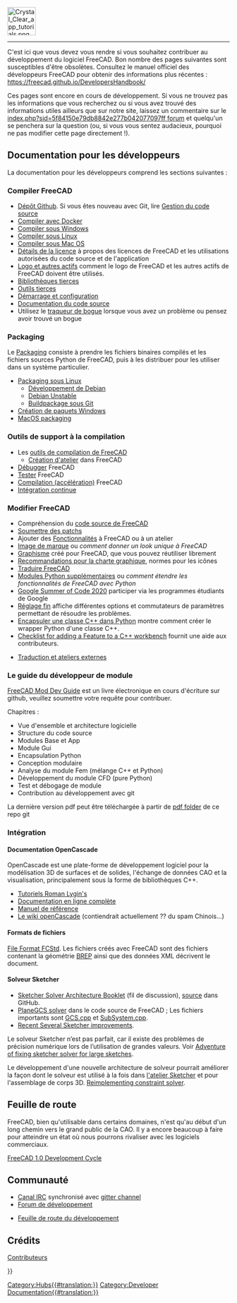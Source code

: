 <languages/>
{{TOCright}}
[[Image:Crystal_Clear_app_tutorials.png|64px]]
----

C'est ici que vous devez vous rendre si vous souhaitez contribuer au développement du logiciel FreeCAD.
Bon nombre des pages suivantes sont susceptibles d'être obsolètes. Consultez le manuel officiel des développeurs FreeCAD pour obtenir des informations plus récentes : https://freecad.github.io/DevelopersHandbook/

Ces pages sont encore en cours de développement. Si vous ne trouvez pas les informations que vous recherchez ou si vous avez trouvé des informations utiles ailleurs que sur notre site, laissez un commentaire sur le [https://forum.freecad.org/ index.php?sid=5f84150e79db8842e277b042077097ff forum] et quelqu'un se penchera sur la question (ou, si vous vous sentez audacieux, pourquoi ne pas modifier cette page directement !).

<span id="Developer_Documentation"></span>
== Documentation pour les développeurs ==

La documentation pour les développeurs comprend les sections suivantes :

<span id="Compiling_FreeCAD"></span>
=== Compiler FreeCAD ===

* [https://github.com/FreeCAD/FreeCAD Dépôt Github]. Si vous êtes nouveau avec Git, lire [[Source_code_management/fr|Gestion du code source]]
* [[Compile_on_Docker/fr|Compiler avec Docker]]
* [[Compile_on_Windows/fr|Compiler sous Windows]]
* [[Compile_on_Linux/fr|Compiler sous Linux]]
* [[Compile_on_MacOS/fr|Compiler sous Mac OS]]
* [[Licence/fr|Détails de la licence]] à propos des licences de FreeCAD et les utilisations autorisées du code source et de l'application
* [[Logo/fr|Logo et autres actifs]] comment le logo de FreeCAD et les autres actifs de FreeCAD doivent être utilisés.
* [[Third_Party_Libraries/fr|Bibliothèques tierces]]
* [[Third_Party_Tools/fr|Outils tierces]]
* [[Start_up_and_Configuration/fr|Démarrage et configuration]]
* [[Source_documentation/fr|Documentation du code source]]
* Utilisez le [[Tracker/fr|traqueur de bogue]] lorsque vous avez un problème ou pensez avoir trouvé un bogue

=== Packaging ===

Le [[Packaging/fr|Packaging]] consiste à prendre les fichiers binaires compilés et les fichiers sources Python de FreeCAD, puis à les distribuer pour les utiliser dans un système particulier.

* [[Linux_packaging/fr|Packaging sous Linux]]
** [[Debian_development/fr|Développement de Debian]]
** [[Debian_Unstable/fr|Debian Unstable]]
** [[Git_buildpackage/fr|Buildpackage sous Git]]
* [[Windows_packaging/fr|Création de paquets Windows]]
* [[MacOS_packaging|MacOS packaging]]

<span id="Build_Support_Tools"></span>
=== Outils de support à la compilation ===

* Les [[FreeCAD_Build_Tool/fr|outils de compilation de FreeCAD]]
** [[Workbench_creation/fr|Création d'atelier]] dans FreeCAD
* [[Debugging/fr|Débugger]] FreeCAD
* [[Testing/fr|Tester]] FreeCAD
* [[Compiling_(Speeding_up)/fr|Compilation (accélération)]] FreeCAD
* [[Continuous_Integration/fr|Intégration continue]]

<span id="Modifying_FreeCAD"></span>
=== Modifier FreeCAD ===

* Compréhension du [[The FreeCAD source code/fr|code source de FreeCAD]]
* [[Tracker#Submitting_patches|Soumettre des patchs]]
* Ajouter des [[Gui Command/fr|Fonctionnalités]] à FreeCAD ou à un atelier
* [[Branding/fr|Image de marque]] ou ''comment donner un look unique à FreeCAD''
* [[Artwork/fr|Graphisme]] créé pour FreeCAD, que vous pouvez réutiliser librement
* [[Artwork_Guidelines/fr|Recommandations pour la charte graphique]], normes pour les icônes
* [[Localisation/fr|Traduire FreeCAD]]
* [[Extra_python_modules/fr|Modules Python supplémentaires]] ou ''comment étendre les fonctionnalités de FreeCAD avec Python''
* [[Google_Summer_of_Code_2020|Google Summer of Code 2020]] participer via les programmes étudiants de Google
* [[Fine-tuning/fr|Réglage fin]] affiche différentes options et commutateurs de paramètres permettant de résoudre les problèmes.
* [[Wrapping_a_Cplusplus_class_in_Python/fr|Encapsuler une classe C++ dans Python]] montre comment créer le wrapper Python d'une classe C++.
* [[NewFeatureCheckList_C++|Checklist for adding a Feature to a C++ workbench]] fournit une aide aux contributeurs.

* [[Translating an external workbench/fr|Traduction et ateliers externes]]

<span id="Module_developer&#039;s_guide"></span>
=== Le guide du développeur de module ===

[https://github.com/qingfengxia/FreeCAD_Mod_Dev_Guide FreeCAD Mod Dev Guide] est un livre électronique en cours d'écriture sur github, veuillez soumettre votre requête pour contribuer.

Chapitres :
* Vue d'ensemble et architecture logicielle
* Structure du code source
* Modules Base et App
* Module Gui
* Encapsulation Python
* Conception modulaire
* Analyse du module Fem (mélange C++ et Python)
* Développement du module CFD (pure Python)
* Test et débogage de module
* Contribution au développement avec git

La dernière version pdf peut être téléchargée à partir de [https://github.com/qingfengxia/FreeCAD_Mod_Dev_Guide/tree/master/pdf pdf folder] de ce repo git

<span id="Internals"></span>
=== Intégration ===

<span id="OpenCascade_Documentation"></span>
==== Documentation OpenCascade ====

OpenCascade est une plate-forme de développement logiciel pour la modélisation 3D de surfaces et de solides, l'échange de données CAO et la visualisation, principalement sous la forme de bibliothèques C++.

* [http://opencascade.wikidot.com/romansarticles Tutoriels Roman Lygin's]
* [https://dev.opencascade.org/doc/overview/html/index.html Documentation en ligne complète]
* [https://dev.opencascade.org/doc/refman/html/index.html Manuel de référence]
* [http://opencascade.wikidot.com Le wiki openCascade] (contiendrait actuellement ?? du spam Chinois...)

<span id="File_format"></span>
====Formats de fichiers====

[[File_Format_FCStd|File Format FCStd]]. Les fichiers créés avec FreeCAD sont des fichiers {{incode|.zip}} contenant la géométrie [https://fr.wikipedia.org/wiki/B-Rep BREP] ainsi que des données XML décrivent le document.

<span id="Sketcher_solver"></span>
==== Solveur Sketcher ====

* [https://forum.freecad.org/viewtopic.php?f=10&t=36355 Sketcher Solver Architecture Booklet] (fil de discussion), [https://github.com/abdullahtahiriyo/FreeCADBooks/tree/master/FreeCAD_Solver_Architecture source] dans GitHub.
* [https://github.com/FreeCAD/FreeCAD/blob/master/src/Mod/Sketcher/App/planegcs/ PlaneGCS solver] dans le code source de FreeCAD ; Les fichiers importants sont [https://github.com/FreeCAD/FreeCAD/blob/master/src/Mod/Sketcher/App/planegcs/GCS.cpp GCS.cpp] et [https://github.com/FreeCAD/FreeCAD/blob/master/src/Mod/Sketcher/App/planegcs/SubSystem.cpp SubSystem.cpp].
* [https://forum.freecad.org/viewtopic.php?f=9&t=29192 Recent Several Sketcher improvements].

Le solveur Sketcher n’est pas parfait, car il existe des problèmes de précision numérique lors de l’utilisation de grandes valeurs. Voir [https://forum.freecad.org/viewtopic.php?f=10&t=40502 Adventure of fixing sketcher solver for large sketches].

Le développement d'une nouvelle architecture de solveur pourrait améliorer la façon dont le solveur est utilisé à la fois dans [[Sketcher Workbench/fr|l'atelier Sketcher]] et pour l'assemblage de corps 3D. [https://forum.freecad.org/viewtopic.php?f=20&t=40525 Reimplementing constraint solver].

<span id="Roadmap"></span>
== Feuille de route ==

FreeCAD, bien qu'utilisable dans certains domaines, n'est qu'au début d'un long chemin vers le grand public de la CAO. Il y a encore beaucoup à faire pour atteindre un état où nous pourrons rivaliser avec les logiciels commerciaux.

[[FreeCAD_1.0_Development_Cycle|FreeCAD 1.0 Development Cycle]]

<span id="Community"></span>
== Communauté ==

* [ircs://irc.libera.chat:6697/freecad Canal IRC] synchronisé avec [https://gitter.im/FreeCAD/FreeCAD gitter channel]
* [https://forum.freecad.org/viewforum.php?f=6 Forum de développement]

* [[Development roadmap/fr|Feuille de route du développement]]

<span id="Credits"></span>
== Crédits ==

[[Contributors/fr|Contributeurs]]


{{Userdocnavi{{#translation:}}}}
[[Category:Hubs{{#translation:}}]]
[[Category:Developer Documentation{{#translation:}}]]